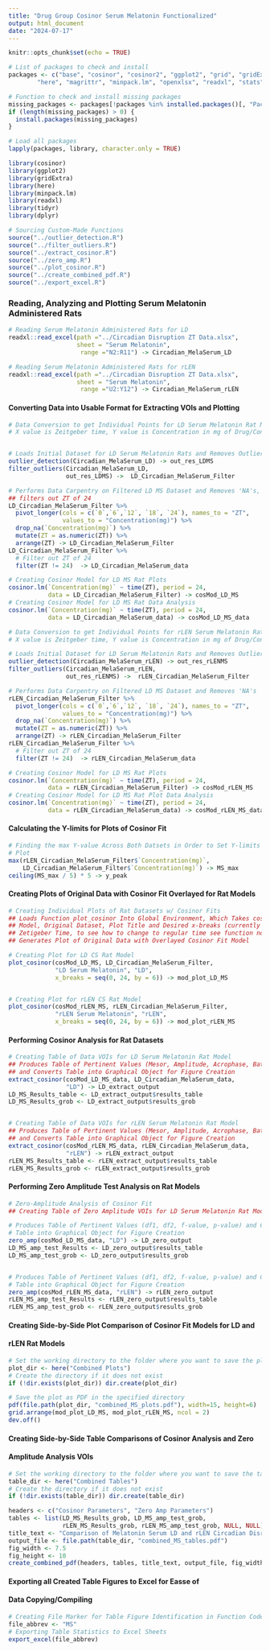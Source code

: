 ```yaml
---
title: "Drug Group Cosinor Serum Melatonin Functionalized"
output: html_document
date: "2024-07-17"
---
```


```r
knitr::opts_chunk$set(echo = TRUE)

# List of packages to check and install
packages <- c("base", "cosinor", "cosinor2", "ggplot2", "grid", "gridExtra",
        "here", "magrittr", "minpack.lm", "openxlsx", "readxl", "stats", "tidyr", "dplyr")

# Function to check and install missing packages
missing_packages <- packages[!packages %in% installed.packages()[, "Package"]]
if (length(missing_packages) > 0) {
  install.packages(missing_packages)
}

# Load all packages
lapply(packages, library, character.only = TRUE)

library(cosinor)
library(ggplot2)
library(gridExtra)
library(here)
library(minpack.lm)
library(readxl)
library(tidyr)
library(dplyr)
```


```r
# Sourcing Custom-Made Functions
source("../outlier_detection.R")
source("../filter_outliers.R")
source("../extract_cosinor.R")
source("../zero_amp.R")
source("../plot_cosinor.R")
source("../create_combined_pdf.R")
source("../export_excel.R")
```


### Reading, Analyzing and Plotting Serum Melatonin Administered Rats
```r
# Reading Serum Melatonin Administered Rats for LD
readxl::read_excel(path ="../Circadian Disruption ZT Data.xlsx",
                   sheet = "Serum Melatonin",
                    range ="N2:R11") -> Circadian_MelaSerum_LD

# Reading Serum Melatonin Administered Rats for rLEN
readxl::read_excel(path ="../Circadian Disruption ZT Data.xlsx",
                   sheet = "Serum Melatonin",
                    range ="U2:Y12") -> Circadian_MelaSerum_rLEN
```


#### Converting Data into Usable Format for Extracting VOIs and Plotting
``` r
# Data Conversion to get Individual Points for LD Serum Melatonin Rat Model
# X value is Zeitgeber time, Y value is Concentration in mg of Drug/Content


# Loads Initial Dataset for LD Serum Melatonin Rats and Removes Outliers
outlier_detection(Circadian_MelaSerum_LD) -> out_res_LDMS
filter_outliers(Circadian_MelaSerum_LD, 
                out_res_LDMS) ->  LD_Circadian_MelaSerum_Filter

# Performs Data Carpentry on Filtered LD MS Dataset and Removes 'NA's,
## filters out ZT of 24
LD_Circadian_MelaSerum_Filter %>%
  pivot_longer(cols = c(`0`,`6`,`12`, `18`, `24`), names_to = "ZT", 
               values_to = "Concentration(mg)") %>%
  drop_na(`Concentration(mg)`) %>%
  mutate(ZT = as.numeric(ZT)) %>%
  arrange(ZT) -> LD_Circadian_MelaSerum_Filter
LD_Circadian_MelaSerum_Filter %>%
  # Filter out ZT of 24
  filter(ZT != 24)  -> LD_Circadian_MelaSerum_data

# Creating Cosinor Model for LD MS Rat Plots
cosinor.lm(`Concentration(mg)` ~ time(ZT), period = 24,
           data = LD_Circadian_MelaSerum_Filter) -> cosMod_LD_MS
# Creating Cosinor Model for LD MS Rat Data Analysis
cosinor.lm(`Concentration(mg)` ~ time(ZT), period = 24,
           data = LD_Circadian_MelaSerum_data) -> cosMod_LD_MS_data
```

```r
# Data Conversion to get Individual Points for rLEN Serum Melatonin Rat Model
# X value is Zeitgeber time, Y value is Concentration in mg of Drug/Content

# Loads Initial Dataset for LD Serum Melatonin Rats and Removes Outliers
outlier_detection(Circadian_MelaSerum_rLEN) -> out_res_rLENMS
filter_outliers(Circadian_MelaSerum_rLEN, 
                out_res_rLENMS) ->  rLEN_Circadian_MelaSerum_Filter

# Performs Data Carpentry on Filtered LD MS Dataset and Removes 'NA's
rLEN_Circadian_MelaSerum_Filter %>%
  pivot_longer(cols = c(`0`,`6`,`12`, `18`, `24`), names_to = "ZT", 
               values_to = "Concentration(mg)") %>%
  drop_na(`Concentration(mg)`) %>%
  mutate(ZT = as.numeric(ZT)) %>%
  arrange(ZT) -> rLEN_Circadian_MelaSerum_Filter
rLEN_Circadian_MelaSerum_Filter %>%
  # Filter out ZT of 24
  filter(ZT != 24)  -> rLEN_Circadian_MelaSerum_data

# Creating Cosinor Model for LD MS Rat Plots
cosinor.lm(`Concentration(mg)` ~ time(ZT), period = 24,
           data = rLEN_Circadian_MelaSerum_Filter) -> cosMod_rLEN_MS
# Creating Cosinor Model for LD MS Rat Plot Data Analysis
cosinor.lm(`Concentration(mg)` ~ time(ZT), period = 24,
           data = rLEN_Circadian_MelaSerum_data) -> cosMod_rLEN_MS_data
```


#### Calculating the Y-limits for Plots of Cosinor Fit
```r
# Finding the max Y-value Across Both Datsets in Order to Set Y-limits of Future
# Plot
max(rLEN_Circadian_MelaSerum_Filter$`Concentration(mg)`, 
    LD_Circadian_MelaSerum_Filter$`Concentration(mg)`) -> MS_max
ceiling(MS_max / 5) * 5 -> y_peak
```


#### Creating Plots of Original Data with Cosinor Fit Overlayed for Rat Models
```r
# Creating Individual Plots of Rat Datasets w/ Cosinor Fits
## Loads Function plot_cosinor Into Global Environment, Which Takes cosMod 
## Model, Original Dataset, Plot Title and Desired x-breaks (currently set for
## Zetigeber Time, to see how to change to regular time see function notes) and
## Generates Plot of Original Data with Overlayed Cosinor Fit Model

# Creating Plot for LD CS Rat Model
plot_cosinor(cosMod_LD_MS, LD_Circadian_MelaSerum_Filter, 
             "LD Serum Melatonin", "LD",
             x_breaks = seq(0, 24, by = 6)) -> mod_plot_LD_MS


# Creating Plot for rLEN CS Rat Model
plot_cosinor(cosMod_rLEN_MS, rLEN_Circadian_MelaSerum_Filter, 
             "rLEN Serum Melatonin", "rLEN",
             x_breaks = seq(0, 24, by = 6)) -> mod_plot_rLEN_MS
```


#### Performing Cosinor Analysis for Rat Datasets
```r
# Creating Table of Data VOIs for LD Serum Melatonin Rat Model
## Produces Table of Pertinent Values (Mesor, Amplitude, Acrophase, Bathyphase)
## and Converts Table into Graphical Object for Figure Creation
extract_cosinor(cosMod_LD_MS_data, LD_Circadian_MelaSerum_data,
                "LD") -> LD_extract_output
LD_MS_Results_table <- LD_extract_output$results_table
LD_MS_Results_grob <- LD_extract_output$results_grob


# Creating Table of Data VOIs for rLEN Serum Melatonin Rat Model
## Produces Table of Pertinent Values (Mesor, Amplitude, Acrophase, Bathyphase)
## and Converts Table into Graphical Object for Figure Creation
extract_cosinor(cosMod_rLEN_MS_data, rLEN_Circadian_MelaSerum_data,
                "rLEN") -> rLEN_extract_output
rLEN_MS_Results_table <- rLEN_extract_output$results_table
rLEN_MS_Results_grob <- rLEN_extract_output$results_grob
```


#### Performing Zero Amplitude Test Analysis on Rat Models
```r
# Zero-Amplitude Analysis of Cosinor Fit
## Creating Table of Zero Amplitude VOIs for LD Serum Melatonin Rat Model

# Produces Table of Pertinent Values (df1, df2, f-value, p-value) and Converts 
# Table into Graphical Object for Figure Creation
zero_amp(cosMod_LD_MS_data, "LD") -> LD_zero_output
LD_MS_amp_test_Results <- LD_zero_output$results_table
LD_MS_amp_test_grob <- LD_zero_output$results_grob


# Produces Table of Pertinent Values (df1, df2, f-value, p-value) and Converts 
# Table into Graphical Object for Figure Creation
zero_amp(cosMod_rLEN_MS_data, "rLEN") -> rLEN_zero_output
rLEN_MS_amp_test_Results <- rLEN_zero_output$results_table
rLEN_MS_amp_test_grob <- rLEN_zero_output$results_grob
```


#### Creating Side-by-Side Plot Comparison of Cosinor Fit Models for LD and 
#### rLEN Rat Models
```r
# Set the working directory to the folder where you want to save the plot
plot_dir <- here("Combined Plots")
# Create the directory if it does not exist
if (!dir.exists(plot_dir)) dir.create(plot_dir)  

# Save the plot as PDF in the specified directory
pdf(file.path(plot_dir, "combined_MS_plots.pdf"), width=15, height=6)
grid.arrange(mod_plot_LD_MS, mod_plot_rLEN_MS, ncol = 2)
dev.off()
```


#### Creating Side-by-Side Table Comparisons of Cosinor Analysis and Zero
#### Amplitude Analysis VOIs
```r
# Set the working directory to the folder where you want to save the tables
table_dir <- here("Combined Tables")
# Create the directory if it does not exist
if (!dir.exists(table_dir)) dir.create(table_dir)  

headers <- c("Cosinor Parameters", "Zero Amp Parameters")
tables <- list(LD_MS_Results_grob, LD_MS_amp_test_grob, 
               rLEN_MS_Results_grob, rLEN_MS_amp_test_grob, NULL, NULL)
title_text <- "Comparison of Melatonin Serum LD and rLEN Circadian Disruption Values"
output_file <- file.path(table_dir, "combined_MS_tables.pdf")
fig_width <- 7.5
fig_height <- 10
create_combined_pdf(headers, tables, title_text, output_file, fig_width, fig_height)
```


#### Exporting all Created Table Figures to Excel for Easse of
#### Data Copying/Compiling
```r
# Creating File Marker for Table Figure Identification in Function Code
file_abbrev <- "MS"
# Exporting Table Statistics to Excel Sheets
export_excel(file_abbrev)
```
